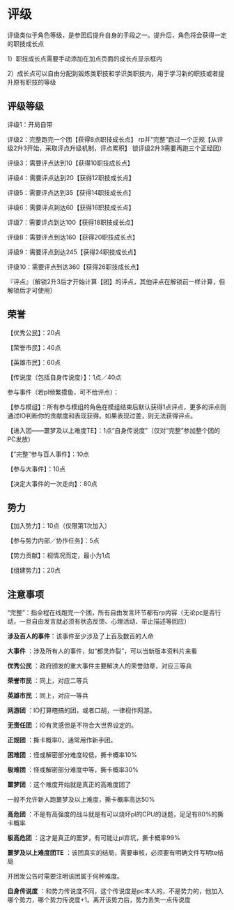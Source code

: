 # 评级

评级类似于角色等级，是参团后提升自身的手段之一。提升后，角色将会获得一定的职技成长点

1）职技成长点需要手动添加在加点页面的成长点显示框内

2）成长点可以自由分配到锻炼类职技和学识类职技内，用于学习新的职技或者提升原有职技的等级

## 评级等级

评级1：开局自带

评级2：完整跑完一个团【获得8点职技成长点】
<Callout type="info">
rp并“完整”跑过一个正规【从评级2升3开始，采取评点升级机制，评点累积】
锁评级2升3需要再跑三个正经团）
</Callout>


评级3：需要评点达到10【获得10职技成长点】

评级4：需要评点达到20【获得12职技成长点】

评级5：需要评点达到35【获得14职技成长点】

评级6：需要评点到达60【获得16职技成长点】

评级7：需要评点到达100【获得18职技成长点】

评级8：需要评点到达160【获得20职技成长点】

评级9：需要评点到达245【获得24职技成长点】

评级10：需要评点到达360【获得26职技成长点】

『评点』（解锁2升3后才开始计算【团】的评点，其他评点在解锁前一样计算，但解锁后才可使用）

## 荣誉

【优秀公民】：20点

【荣誉市民】：40点

【英雄市民】：60点

【传说度（包括自身传说度）】：1点／40点

参与事件（若pl频繁摸鱼，可不给评点）：

【参与模组】：所有参与模组的角色在模组结束后默认获得1点评点，更多的评点则通过IO判断你的贡献度和表现获得。如果表现过差，则无法获得评点。

【进入团——噩梦及以上难度TE】：1点“自身传说度”（仅对“完整”参加整个团的PC发放）

【“完整”参与百人事件】：10点

【参与大事件】：10点

【决定大事件的一次走向】：80点

## 势力

【加入势力】：10点（仅限第1次加入）

【参与势力内部／协作任务】：5点

【势力贡献】：视情况而定，最小为1点

【组建势力】：20点

## 注意事项

“完整”：指全程在线跑完一个团，所有自由发言环节都有rp内容（无论pc是否行动，一旦自由发言就必须有状态反馈、心理活动、举止描述等回应）

**涉及百人的事件**：该事件至少涉及了上百及数百的人命

 **大事件** ：涉及所有人的事件，如“都灵炸裂”，可以当新版本资料片来看

 **优秀公民** ：政府颁发的重大事件主要解决人的荣誉勋章，对应三等兵

 **荣誉市民** ：同上，对应二等兵

 **英雄市民** ：同上，对应一等兵

 **网游团** ：IO打算瞎搞的团，或者口胡，一律视作网游。

 **无责任团** ：IO有灵感但是不符合大世界设定的。

 **正规团** ：撕卡概率0，通常用作新手团。

 **困难团** ：怪或解密部分难度较低，撕卡概率10%

 **极难团** ：怪或解密部分难度中等，撕卡概率30%

 **噩梦团** ：这个难度开始就是真正的高难度团了

一般不允许新人跑噩梦及以上难度，撕卡概率高达50%

 **高危团** ：不是有高强度的战斗就是有可以烧坏pl的CPU的谜题，足足有80%的撕卡概率

 **极高危团** ：这才是真正的噩梦，有可能让pl弃坑，撕卡概率99%

 **噩梦及以上难度团TE** ：该团真实的结局，需要审核，必须要有明确文件写明te结局

开团发公告时需要注明该团属于何种难度。

 **自身传说度** ：和势力传说度不同，这个传说度是pc本人的，不是势力的，他加入哪个势力，哪个势力传说度+1。离开该势力后，势力丢失一点传说度
